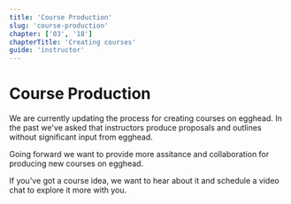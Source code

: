 ```yaml
---
title: 'Course Production'
slug: 'course-production'
chapter: ['03', '18']
chapterTitle: 'Creating courses'
guide: 'instructor'
---
```


# Course Production

We are currently updating the process for creating courses on egghead. In the past we've asked that instructors produce proposals and outlines without significant input from egghead.

Going forward we want to provide more assitance and collaboration for producing new courses on egghead.

If you've got a course idea, we want to hear about it and schedule a video chat to explore it more with you.

